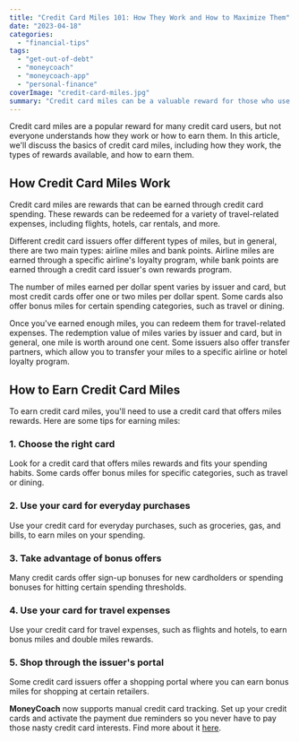 ```yaml
---
title: "Credit Card Miles 101: How They Work and How to Maximize Them"
date: "2023-04-18"
categories: 
  - "financial-tips"
tags: 
  - "get-out-of-debt"
  - "moneycoach"
  - "moneycoach-app"
  - "personal-finance"
coverImage: "credit-card-miles.jpg"
summary: "Credit card miles can be a valuable reward for those who use credit cards responsibly and understand how to maximize their earning potential."
---
```


Credit card miles are a popular reward for many credit card users, but not everyone understands how they work or how to earn them. In this article, we'll discuss the basics of credit card miles, including how they work, the types of rewards available, and how to earn them.

## How Credit Card Miles Work

Credit card miles are rewards that can be earned through credit card spending. These rewards can be redeemed for a variety of travel-related expenses, including flights, hotels, car rentals, and more.

Different credit card issuers offer different types of miles, but in general, there are two main types: airline miles and bank points. Airline miles are earned through a specific airline's loyalty program, while bank points are earned through a credit card issuer's own rewards program.

The number of miles earned per dollar spent varies by issuer and card, but most credit cards offer one or two miles per dollar spent. Some cards also offer bonus miles for certain spending categories, such as travel or dining.

Once you've earned enough miles, you can redeem them for travel-related expenses. The redemption value of miles varies by issuer and card, but in general, one mile is worth around one cent. Some issuers also offer transfer partners, which allow you to transfer your miles to a specific airline or hotel loyalty program.

## How to Earn Credit Card Miles

To earn credit card miles, you'll need to use a credit card that offers miles rewards. Here are some tips for earning miles:

### 1\. Choose the right card
Look for a credit card that offers miles rewards and fits your spending habits. Some cards offer bonus miles for specific categories, such as travel or dining.
### 2\. Use your card for everyday purchases
Use your credit card for everyday purchases, such as groceries, gas, and bills, to earn miles on your spending.
### 3\. Take advantage of bonus offers
Many credit cards offer sign-up bonuses for new cardholders or spending bonuses for hitting certain spending thresholds.
### 4\. Use your card for travel expenses
Use your credit card for travel expenses, such as flights and hotels, to earn bonus miles and double miles rewards.
### 5\. Shop through the issuer's portal
Some credit card issuers offer a shopping portal where you can earn bonus miles for shopping at certain retailers.

**MoneyCoach** now supports manual credit card tracking. Set up your credit cards and activate the payment due reminders so you never have to pay those nasty credit card interests. Find more about it [here](/how-to-track-and-manage-credit-cards/).
